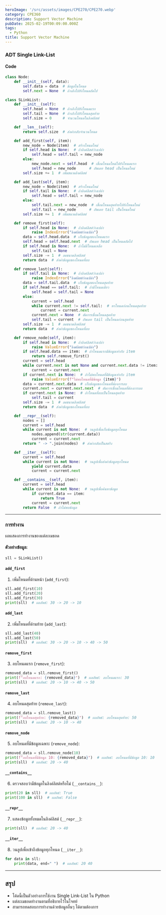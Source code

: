 ```yaml
---
heroImage: '/src/assets/images/CPE270/CPE270.webp'
category: CPE360
description: Support Vector Machine
pubDate: 2025-02-19T00:09:00.000Z
tags:
  - Python
title: Support Vector Machine
---
```


### ADT Single Link-List

#### Code

```python
class Node:
    def __init__(self, data):
        self.data = data  # ข้อมูลในโหนด
        self.next = None  # อ้างอิงไปยังโหนดถัดไป

class SLinkList:
    def __init__(self):
        self.head = None  # อ้างอิงไปยังโหนดแรก
        self.tail = None  # อ้างอิงไปยังโหนดสุดท้าย
        self.size = 0     # จำนวนโหนดในลิงค์ลิสต์

    def __len__(self):
        return self.size  # ส่งค่ากลับจำนวนโหนด

    def add_first(self, item):
        new_node = Node(item)  # สร้างโหนดใหม่
        if self.head is None:  # ถ้าลิงค์ลิสต์ว่างเปล่า
            self.head = self.tail = new_node
        else:
            new_node.next = self.head  # เชื่อมโหนดใหม่ไปยังโหนดแรก
            self.head = new_node      # อัพเดท head เป็นโหนดใหม่
        self.size += 1  # เพิ่มขนาดลิงค์ลิสต์

    def add_last(self, item):
        new_node = Node(item)  # สร้างโหนดใหม่
        if self.tail is None:  # ถ้าลิงค์ลิสต์ว่างเปล่า
            self.head = self.tail = new_node
        else:
            self.tail.next = new_node  # เชื่อมโหนดสุดท้ายไปยังโหนดใหม่
            self.tail = new_node      # อัพเดท tail เป็นโหนดใหม่
        self.size += 1  # เพิ่มขนาดลิงค์ลิสต์

    def remove_first(self):
        if self.head is None:  # ถ้าลิงค์ลิสต์ว่างเปล่า
            raise IndexError("ลิงค์ลิสต์ว่างเปล่า")
        data = self.head.data  # เก็บข้อมูลของโหนดแรก
        self.head = self.head.next  # อัพเดท head เป็นโหนดถัดไป
        if self.head is None:  # ถ้าไม่มีโหนดเหลือ
            self.tail = None
        self.size -= 1  # ลดขนาดลิงค์ลิสต์
        return data  # ส่งค่าข้อมูลของโหนดที่ลบ

    def remove_last(self):
        if self.tail is None:  # ถ้าลิงค์ลิสต์ว่างเปล่า
            raise IndexError("ลิงค์ลิสต์ว่างเปล่า")
        data = self.tail.data  # เก็บข้อมูลของโหนดสุดท้าย
        if self.head == self.tail:  # ถ้ามีโหนดเดียว
            self.head = self.tail = None
        else:
            current = self.head
            while current.next != self.tail:  # หาโหนดก่อนโหนดสุดท้าย
                current = current.next
            current.next = None  # ตัดการเชื่อมโหนดสุดท้าย
            self.tail = current  # อัพเดท tail เป็นโหนดก่อนสุดท้าย
        self.size -= 1  # ลดขนาดลิงค์ลิสต์
        return data  # ส่งค่าข้อมูลของโหนดที่ลบ

    def remove_node(self, item):
        if self.head is None:  # ถ้าลิงค์ลิสต์ว่างเปล่า
            raise ValueError("ลิงค์ลิสต์ว่างเปล่า")
        if self.head.data == item:  # ถ้าโหนดแรกมีข้อมูลเท่ากับ item
            return self.remove_first()
        current = self.head
        while current.next is not None and current.next.data != item:  # หาโหนดก่อนโหนดที่ต้องการลบ
            current = current.next
        if current.next is None:  # ถ้าไม่พบโหนดที่มีข้อมูลเท่ากับ item
            raise ValueError(f"ไม่พบโหนดที่มีข้อมูล {item}")
        data = current.next.data  # เก็บข้อมูลของโหนดที่ต้องการลบ
        current.next = current.next.next  # ตัดการเชื่อมโหนดที่ต้องการลบ
        if current.next is None:  # ถ้าโหนดที่ลบเป็นโหนดสุดท้าย
            self.tail = current
        self.size -= 1  # ลดขนาดลิงค์ลิสต์
        return data  # ส่งค่าข้อมูลของโหนดที่ลบ

    def __repr__(self):
        nodes = []
        current = self.head
        while current is not None:  # วนลูปเพื่อเก็บข้อมูลทุกโหนด
            nodes.append(str(current.data))
            current = current.next
        return " -> ".join(nodes)  # ส่งค่ากลับเป็นสตริง

    def __iter__(self):
        current = self.head
        while current is not None:  # วนลูปเพื่อส่งค่าข้อมูลทุกโหนด
            yield current.data
            current = current.next

    def __contains__(self, item):
        current = self.head
        while current is not None:  # วนลูปเพื่อค้นหาข้อมูล
            if current.data == item:
                return True
            current = current.next
        return False  # ถ้าไม่พบข้อมูล
```

---

### การทำงาน

ผลแสดงการทำงานของแต่ละเมธอด

#### ตัวอย่างข้อมูล:

```python
sll = SLinkList()
```

#### `add_first`

1. เพิ่มโหนดที่ด้านหน้า (`add_first`):

```python
sll.add_first(10)
sll.add_first(20)
sll.add_first(30)
print(sll)  # ผลลัพธ์: 30 -> 20 -> 10
```

#### `add_last`

2. เพิ่มโหนดที่ด้านท้าย (`add_last`):

```python
sll.add_last(40)
sll.add_last(50)
print(sll)  # ผลลัพธ์: 30 -> 20 -> 10 -> 40 -> 50
```

#### `remove_first`

3. ลบโหนดแรก (`remove_first`):

```python
removed_data = sll.remove_first()
print(f"ลบโหนดแรก: {removed_data}")  # ผลลัพธ์: ลบโหนดแรก: 30
print(sll)  # ผลลัพธ์: 20 -> 10 -> 40 -> 50
```

#### `remove_last`

4. ลบโหนดสุดท้าย (`remove_last`):

```python
removed_data = sll.remove_last()
print(f"ลบโหนดสุดท้าย: {removed_data}")  # ผลลัพธ์: ลบโหนดสุดท้าย: 50
print(sll)  # ผลลัพธ์: 20 -> 10 -> 40
```

#### `remove_node`

5. ลบโหนดที่มีข้อมูลเฉพาะ (`remove_node`):

```python
removed_data = sll.remove_node(10)
print(f"ลบโหนดที่มีข้อมูล 10: {removed_data}")  # ผลลัพธ์: ลบโหนดที่มีข้อมูล 10: 10
print(sll)  # ผลลัพธ์: 20 -> 40
```

#### `__contains__`

6. ตรวจสอบว่ามีข้อมูลในลิงค์ลิสต์หรือไม่ (`__contains__`):

```python
print(20 in sll)  # ผลลัพธ์: True
print(100 in sll)  # ผลลัพธ์: False
```

#### `__repr__`

7. แสดงข้อมูลทั้งหมดในลิงค์ลิสต์ (`__repr__`):

```python
print(sll)  # ผลลัพธ์: 20 -> 40
```

#### `__iter__`

8. วนลูปเพื่อเข้าถึงข้อมูลทุกโหนด (`__iter__`):

```python
for data in sll:
    print(data, end=" ")  # ผลลัพธ์: 20 40
```

---

## สรุป

- โค้ดนี้เป็นตัวอย่างการใช้งาน Single Link-List ใน Python
- แต่ละเมธอดทำงานตามที่อธิบายไว้ในโจทย์
- สามารถทดสอบการทำงานด้วยข้อมูลอื่นๆ ได้ตามต้องการ
